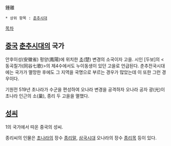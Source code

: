 鍾離

 * 상위 항목 : [[춘추시대]]

[[목차]]

== [[중국]] [[춘추시대]]의 국가 ==
안후이성(安徽省) 펑양(鳳陽)에 위치한 [[초]](楚) 변경의 소국이자 고을. 시인 [두보]의 <동곡칠가(同谷七歌)>의 제4수에서도 누이동생이 있던 고을로 언급된다. 춘추전국시대에는 국가가 멸망한 후에도 그 지역을 국명으로 부르는 경우가 많았는데 이 또한 그런 경우이다.

기원전 519년 초나라가 수군을 편성하여 오나라 변경을 공격하자 오나라 공자 광(光)이 초나라 인근의 소(巢), 종리 두 고을을 멸했다.

== [[성씨]] ==
1의 국가에서 따온 중국의 성씨. 

종리씨의 인물은 [[초]]나라의 장수 [[종리말]], [[삼국시대]] 오나라의 장수 [[종리목]] 등이 있다.




